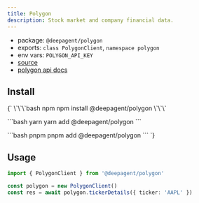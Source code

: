 ```yaml
---
title: Polygon
description: Stock market and company financial data.
---
```


- package: `@deepagent/polygon`
- exports: `class PolygonClient`, `namespace polygon`
- env vars: `POLYGON_API_KEY`
- [source](https://github.com/amardeeplakshkar/deepagent/blob/main/packages/polygon/src/polygon-client.ts)
- [polygon api docs](https://polygon.io/docs)

## Install

<PackageTabs>
{`
\`\`\`bash npm
npm install @deepagent/polygon
\`\`\`

\`\`\`bash yarn
yarn add @deepagent/polygon
\`\`\`

\`\`\`bash pnpm
pnpm add @deepagent/polygon
\`\`\`
`}
</PackageTabs>

## Usage

```ts
import { PolygonClient } from '@deepagent/polygon'

const polygon = new PolygonClient()
const res = await polygon.tickerDetails({ ticker: 'AAPL' })
```
